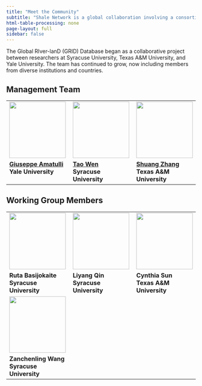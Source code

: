```yaml
---
title: "Meet the Community"
subtitle: "Shale Network is a global collaboration involving a consortium of Energy-Water researchers and institutions."
html-table-processing: none
page-layout: full
sidebar: false
---
```


The Global RIver-lanD (GRID) Database began as a collaborative project between researchers at Syracuse University, Texas A&M University, and Yale University. The team has continued to grow, now including members from diverse institutions and countries.

## Management Team
```{=html}
<table border="0" cellpadding=10px cellspacing="0">
  <tr valign="top">
    <td style="width:300px"><a href="url"><img src="portraits/Giuseppe_Amatulli.jpeg" align="left" height="150px" width="150px"></a>
    </td>
    <td style="width:300px"><a href="url"><img src="portraits/Tao_Wen.jpg" align="left" height="150px" width="150px"></a>
    </td>
    <td style="width:300px"><a href="url"><img src="portraits/Shuang_Zhang.jpg" align="left" height="150px" width="150px"></a>
    </td>
  </tr>
  <tr valign="top">
    <td>
      <strong>
        <a href="https://environment.yale.edu/directory/faculty/giuseppe-amatulli" target="_blank" rel="noopener noreferrer">Giuseppe Amatulli</a><BR>
        Yale University<BR>
      </strong>
    </td>
    <td>
      <strong>
        <a href="http://jaywen.com" target="_blank" rel="noopener noreferrer">Tao Wen</a><BR>
        Syracuse University<BR>
      </strong>
    </td>
    <td>
      <strong>
        <a href="https://artsci.tamu.edu/oceanography/contact/profiles/shuang-zhang.html" target="_blank" rel="noopener noreferrer">Shuang Zhang</a><BR>
        Texas A&M University<BR>
      </strong>
    </td>
  </tr>
</table>
```

## Working Group Members
```{=html}
<table border="0" cellpadding=10px cellspacing="0">
  <tr valign="top">
    <td style="width:300px"><a href="url"><img src="portraits/Ruta_Basijokaite.jpg" align="left" height="150px" width="150px"></a>
    </td>
    <td style="width:300px"><a href="url"><img src="portraits/Liyang_Qin.jpg" align="left" height="150px" width="150px"></a>
    </td>
    <td style="width:300px"><a href="url"><img src="portraits/Cynthia_Sun.jpg" align="left" height="150px" width="150px"></a>
    </td>
  </tr>
  <tr valign="top">
    <td>
      <strong>
        Ruta Basijokaite<BR>
        Syracuse University<BR>
      </strong>
    </td>
    <td>
      <strong>
        Liyang Qin<BR>
        Syracuse University<BR>
      </strong>
    </td>
    <td>
      <strong>
        Cynthia Sun<BR>
        Texas A&M University<BR>
      </strong>
    </td>
  </tr>
  <tr valign="top">
    <td style="width:300px"><a href="url"><img src="portraits/Zanchenling_Wang.jpg" align="left" height="150px" width="150px"></a>
    </td>
  </tr>
  <tr valign="top">
    <td>
      <strong>
        Zanchenling Wang<BR>
        Syracuse University<BR>
      </strong>
    </td>
  </tr>
</table>
```